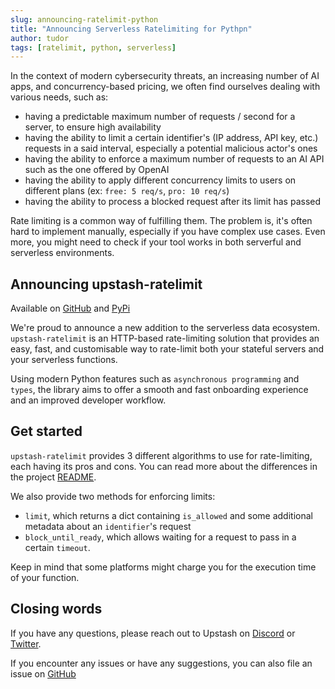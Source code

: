```yaml
---
slug: announcing-ratelimit-python
title: "Announcing Serverless Ratelimiting for Pythpn"
author: tudor
tags: [ratelimit, python, serverless]
---
```


In the context of modern cybersecurity threats,  an increasing number of AI apps, and concurrency-based pricing, we often find ourselves dealing with various needs, such as:
- having a predictable maximum number of requests / second for a server, to ensure high availability
- having the ability to limit a certain identifier's (IP address, API key, etc.) requests in a said interval, especially a potential malicious actor's ones
- having the ability to enforce a maximum number of requests to an AI API such as the one offered by OpenAI
- having the ability to apply different concurrency limits to users on different plans (ex: `free: 5 req/s`, `pro: 10 req/s`)
- having the ability to process a blocked request after its limit has passed

Rate limiting is a common way of fulfilling them.  The problem is, it's often hard to implement manually, especially if you have complex use cases. Even more, you might need to check if your tool works in both serverful and serverless environments.

## Announcing upstash-ratelimit
Available on [GitHub](https://github.com/upstash/ratelimit-python) and [PyPi](TODO)

We're proud to announce a new addition to the serverless data ecosystem. 
`upstash-ratelimit` is an HTTP-based rate-limiting solution that provides an easy, fast, and customisable way to rate-limit both your stateful servers and your serverless functions.

Using modern Python features such as `asynchronous programming` and `types`, the library aims to offer a smooth and fast onboarding experience and an improved developer workflow.

## Get started

`upstash-ratelimit` provides 3 different algorithms to use for rate-limiting, each having its pros and cons. You can read more about the differences in the project [README](https://github.com/upstash/ratelimit-python).

We also provide two methods for enforcing limits:
- `limit`, which returns a dict containing `is_allowed` and some additional metadata about an `identifier`'s request
- `block_until_ready`, which allows waiting for a request to pass in a certain `timeout`.

Keep in mind that some platforms might charge you for the execution time of your function.

## Closing words
If you have any questions, please reach out to Upstash on [Discord](https://upstash.com/discord) or [Twitter](https://twitter.com/upstash). 

If you encounter any issues or have any suggestions, you can also file an issue on [GitHub](https://github.com/upstash/ratelimit-python)
